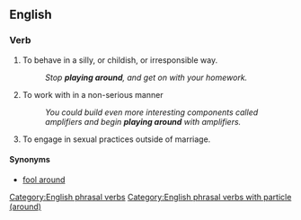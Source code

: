 {{also|playaround}}
==English==

===Verb===
{{en-verb|plays around|playing around|played around}}

# To behave in a silly, or childish, or irresponsible way.
#: ''Stop '''playing around''', and get on with your homework.''
# To work with in a non-serious manner
#: ''You could build even more interesting components called amplifiers and begin '''playing around''' with amplifiers.''
# {{lb|en|idiomatic}} To engage in sexual practices outside of marriage.

====Synonyms====
* [[fool around]]

[[Category:English phrasal verbs]]
[[Category:English phrasal verbs with particle (around)]]